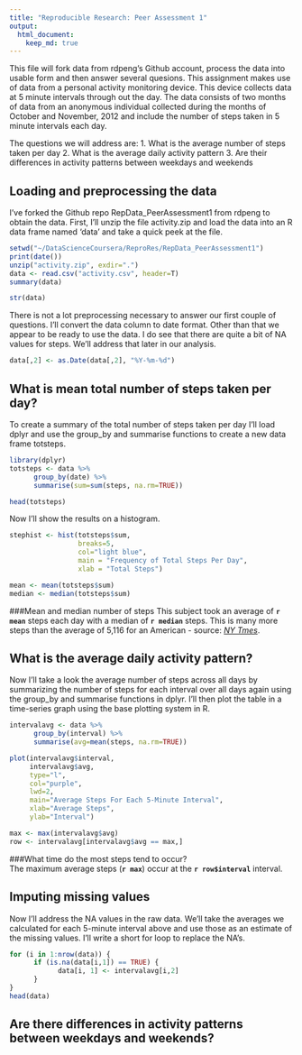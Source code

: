 ```yaml
---
title: "Reproducible Research: Peer Assessment 1"
output: 
  html_document:
    keep_md: true
---
```


This file will fork data from rdpeng's Github account, process the data into usable form and then answer several quesions. This assignment makes use of data from a personal activity monitoring device. This device collects data at 5 minute intervals through out the day. The data consists of two months of data from an anonymous individual collected during the months of October and November, 2012 and include the number of steps taken in 5 minute intervals each day.  

The questions we will address are:
1. What is the average number of steps taken per day
2. What is the average daily activity pattern
3. Are their differences in activity patterns between weekdays and weekends


## Loading and preprocessing the data
I've forked the Github repo RepData_PeerAssessment1 from rdpeng to obtain the data. First, I'll unzip the file activity.zip and load the data into an R data frame named 'data' and take a quick peek at the file.

```r
setwd("~/DataScienceCoursera/ReproRes/RepData_PeerAssessment1")
print(date())
unzip("activity.zip", exdir=".")
data <- read.csv("activity.csv", header=T)
summary(data)
```

```r
str(data)
```
There is not a lot preprocessing necessary to answer our first couple of questions. I'll convert the data column to date format. Other than that we appear to be ready to use the data. I do see that there are quite a bit of NA values for steps. We'll address that later in our analysis.  

```r
data[,2] <- as.Date(data[,2], "%Y-%m-%d")
```

## What is mean total number of steps taken per day?

To create a summary of the total number of steps taken per day I'll load dplyr and use the group_by and summarise functions to create a new data frame totsteps.

```r
library(dplyr)
totsteps <- data %>%
      group_by(date) %>%
      summarise(sum=sum(steps, na.rm=TRUE))
```
```r
head(totsteps)
```

Now I'll show the results on a histogram.

```r
stephist <- hist(totsteps$sum,
                 breaks=5,
                 col="light blue",
                 main = "Frequency of Total Steps Per Day",
                 xlab = "Total Steps")
```

```r
mean <- mean(totsteps$sum)
median <- median(totsteps$sum)
```
###Mean and median number of steps
This subject took an average of **`r mean`** steps each day with a median of **`r median`** steps. This is many more steps than the average of 5,116 for an American - source: [*NY Tmes*](http://well.blogs.nytimes.com/2010/10/19/the-pedometer-test-americans-take-fewer-steps/?_r=0).  

## What is the average daily activity pattern?

Now I'll take a look the average number of steps across all days by summarizing the number of steps for each interval over all days again using the group_by and summarise functions in dplyr. I'll then plot the table in a time-series graph using the base plotting system in R.  
```r
intervalavg <- data %>%
      group_by(interval) %>%
      summarise(avg=mean(steps, na.rm=TRUE))

plot(intervalavg$interval,
     intervalavg$avg,
     type="l",
     col="purple",
     lwd=2,
     main="Average Steps For Each 5-Minute Interval",
     xlab="Average Steps",
     ylab="Interval")
```

```r
max <- max(intervalavg$avg)
row <- intervalavg[intervalavg$avg == max,]
```
###What time do the most steps tend to occur?  
The maximum average steps (**`r max`**) occur at the **`r row$interval`** interval.  

## Imputing missing values
Now I'll address the NA values in the raw data. We'll take the averages we calculated for each 5-minute interval above and use those as an estimate of the missing values. I'll write a short for loop to replace the NA's.

```r
for (i in 1:nrow(data)) {
      if (is.na(data[i,1]) == TRUE) {
            data[i, 1] <- intervalavg[i,2]
      }
}
head(data)
```

## Are there differences in activity patterns between weekdays and weekends?
